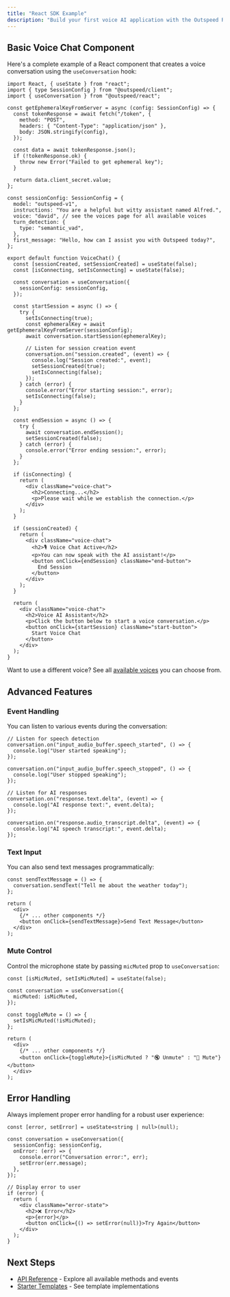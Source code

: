 ```yaml
---
title: "React SDK Example"
description: "Build your first voice AI application with the Outspeed React SDK"
---
```


## Basic Voice Chat Component

Here's a complete example of a React component that creates a voice conversation using the `useConversation` hook:

```tsx
import React, { useState } from "react";
import { type SessionConfig } from "@outspeed/client";
import { useConversation } from "@outspeed/react";

const getEphemeralKeyFromServer = async (config: SessionConfig) => {
  const tokenResponse = await fetch("/token", {
    method: "POST",
    headers: { "Content-Type": "application/json" },
    body: JSON.stringify(config),
  });

  const data = await tokenResponse.json();
  if (!tokenResponse.ok) {
    throw new Error("Failed to get ephemeral key");
  }

  return data.client_secret.value;
};

const sessionConfig: SessionConfig = {
  model: "outspeed-v1",
  instructions: "You are a helpful but witty assistant named Alfred.",
  voice: "david", // see the voices page for all available voices
  turn_detection: {
    type: "semantic_vad",
  },
  first_message: "Hello, how can I assist you with Outspeed today?",
};

export default function VoiceChat() {
  const [sessionCreated, setSessionCreated] = useState(false);
  const [isConnecting, setIsConnecting] = useState(false);

  const conversation = useConversation({
    sessionConfig: sessionConfig,
  });

  const startSession = async () => {
    try {
      setIsConnecting(true);
      const ephemeralKey = await getEphemeralKeyFromServer(sessionConfig);
      await conversation.startSession(ephemeralKey);

      // Listen for session creation event
      conversation.on("session.created", (event) => {
        console.log("Session created:", event);
        setSessionCreated(true);
        setIsConnecting(false);
      });
    } catch (error) {
      console.error("Error starting session:", error);
      setIsConnecting(false);
    }
  };

  const endSession = async () => {
    try {
      await conversation.endSession();
      setSessionCreated(false);
    } catch (error) {
      console.error("Error ending session:", error);
    }
  };

  if (isConnecting) {
    return (
      <div className="voice-chat">
        <h2>Connecting...</h2>
        <p>Please wait while we establish the connection.</p>
      </div>
    );
  }

  if (sessionCreated) {
    return (
      <div className="voice-chat">
        <h2>🎙️ Voice Chat Active</h2>
        <p>You can now speak with the AI assistant!</p>
        <button onClick={endSession} className="end-button">
          End Session
        </button>
      </div>
    );
  }

  return (
    <div className="voice-chat">
      <h2>Voice AI Assistant</h2>
      <p>Click the button below to start a voice conversation.</p>
      <button onClick={startSession} className="start-button">
        Start Voice Chat
      </button>
    </div>
  );
}
```

<Note>Want to use a different voice? See all [available voices](/features/voices) you can choose from.</Note>

## Advanced Features

### Event Handling

You can listen to various events during the conversation:

```tsx
// Listen for speech detection
conversation.on("input_audio_buffer.speech_started", () => {
  console.log("User started speaking");
});

conversation.on("input_audio_buffer.speech_stopped", () => {
  console.log("User stopped speaking");
});

// Listen for AI responses
conversation.on("response.text.delta", (event) => {
  console.log("AI response text:", event.delta);
});

conversation.on("response.audio_transcript.delta", (event) => {
  console.log("AI speech transcript:", event.delta);
});
```

### Text Input

You can also send text messages programmatically:

```tsx
const sendTextMessage = () => {
  conversation.sendText("Tell me about the weather today");
};

return (
  <div>
    {/* ... other components */}
    <button onClick={sendTextMessage}>Send Text Message</button>
  </div>
);
```

### Mute Control

Control the microphone state by passing `micMuted` prop to `useConversation`:

```tsx
const [isMicMuted, setIsMicMuted] = useState(false);

const conversation = useConversation({
  micMuted: isMicMuted,
});

const toggleMute = () => {
  setIsMicMuted(!isMicMuted);
};

return (
  <div>
    {/* ... other components */}
    <button onClick={toggleMute}>{isMicMuted ? "🔇 Unmute" : "🎤 Mute"}</button>
  </div>
);
```

## Error Handling

Always implement proper error handling for a robust user experience:

```tsx
const [error, setError] = useState<string | null>(null);

const conversation = useConversation({
  sessionConfig: sessionConfig,
  onError: (err) => {
    console.error("Conversation error:", err);
    setError(err.message);
  },
});

// Display error to user
if (error) {
  return (
    <div className="error-state">
      <h2>❌ Error</h2>
      <p>{error}</p>
      <button onClick={() => setError(null)}>Try Again</button>
    </div>
  );
}
```

## Next Steps

- [API Reference](/api-spec/client) - Explore all available methods and events
- [Starter Templates](/get-started/templates) - See template implementations

